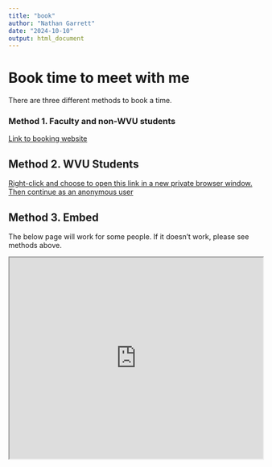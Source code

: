 ```yaml
---
title: "book"
author: "Nathan Garrett"
date: "2024-10-10"
output: html_document
---
```


# Book time to meet with me

There are three different methods to book a time.

### Method 1. Faculty and non-WVU students 

[Link to booking website](https://outlook.office.com/bookwithme/user/12414cb0519440e68f70cc1fb2a63fac@mail.wvu.edu?anonymous)


## Method 2. WVU Students

[Right-click and choose to open this link in a new private browser window. Then continue as an anonymous user](https://outlook.office.com/bookwithme/user/12414cb0519440e68f70cc1fb2a63fac@mail.wvu.edu?anonymous)


## Method 3. Embed

The below page will work for some people. If it doesn't work, please see methods above.

```{=html}

<iframe width="100%" height="400"
  src="https://outlook.office.com/bookwithme/user/12414cb0519440e68f70cc1fb2a63fac@mail.wvu.edu?anonymous
"></iframe>
```